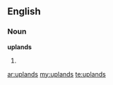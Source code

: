 ==English==

===Noun===
'''uplands'''

# {{plural of|upland}}

[[ar:uplands]]
[[my:uplands]]
[[te:uplands]]
